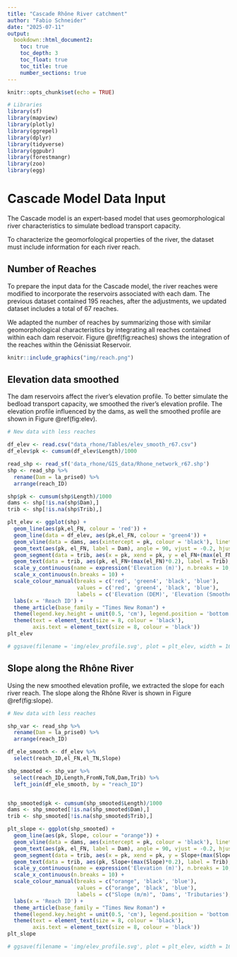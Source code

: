 ```yaml
---
title: "Cascade Rhône River catchment"
author: "Fabio Schneider"
date: "2025-07-11"
output:
  bookdown::html_document2:
    toc: true
    toc_depth: 3
    toc_float: true
    toc_title: true
    number_sections: true
---
```


```r
knitr::opts_chunk$set(echo = TRUE)
```


```r
# Libraries
library(sf)
library(mapview)
library(plotly)
library(ggrepel)
library(dplyr)
library(tidyverse)
library(ggpubr)
library(forestmangr)
library(zoo)
library(egg)
```





# Cascade Model Data Input

The Cascade model is an expert-based model that uses geomorphological river characteristics to simulate bedload transport capacity.

To characterize the geomorfological properties of the river, the dataset must include information for each river reach.

## Number of Reaches

To prepare the input data for the Cascade model, the river reaches were modified to incorporate the reservoirs associated with each dam. The previous dataset contained 195 reaches, after the adjustments, we updated dataset includes a total of 67 reaches.

We adapted the number of reaches by summarizing those with similar geomorphological characteristics by integrating all reaches contained within each dam reservoir. Figure \@ref(fig:reaches) shows the integration of the reaches within the Génissiat Reservoir.


```r
knitr::include_graphics("img/reach.png")

```



## Elevation data smoothed

The dam reservoirs affect the river's elevation profile. To better simulate the bedload transport capacity, we smoothed the river's elevation profile. The elevation profile influenced by the dams, as well the smoothed profile are shown in Figure \@ref(fig:elev).

```r

# New data with less reaches

df_elev <- read.csv("data_rhone/Tables/elev_smooth_r67.csv")
df_elev$pk <- cumsum(df_elev$Length)/1000

read_shp <- read_sf('data_rhone/GIS_data/Rhone_network_r67.shp')
shp <- read_shp %>%
  rename(Dam = la_prise0) %>%
  arrange(reach_ID)

shp$pk <- cumsum(shp$Length)/1000
dams <- shp[!is.na(shp$Dam),]
trib <- shp[!is.na(shp$Trib),]

plt_elev <- ggplot(shp) +
  geom_line(aes(pk,el_FN, colour = 'red')) +
  geom_line(data = df_elev, aes(pk,el_FN, colour = 'green4')) +
  geom_vline(data = dams, aes(xintercept = pk, colour = 'black'), linetype = 5, lwd = 0.2) +
  geom_text(aes(pk, el_FN, label = Dam), angle = 90, vjust = -0.2, hjust = 1, size = 2, y = Inf) +
  geom_segment(data = trib, aes(x = pk, xend = pk, y = el_FN+(max(el_FN)*0.2), yend = el_FN, colour = 'blue'), arrow = arrow(length = unit(0.15, 'cm')), linewidth = 0.5) +
  geom_text(data = trib, aes(pk, el_FN+(max(el_FN)*0.2), label = Trib), angle = 90, vjust = 0, hjust = 0, size = 2, color = 'blue') +
  scale_y_continuous(name = expression('Elevation (m)'), n.breaks = 10, expand = expansion(c(0,0.05)), limits = c(0,600)) +
  scale_x_continuous(n.breaks = 10) +
  scale_colour_manual(breaks = c('red', 'green4', 'black', 'blue'),
                      values = c('red', 'green4', 'black', 'blue'),
                      labels = c('Elevation (DEM)', 'Elevation (Smoothed)', 'Dams', 'Tributaries'), name = '') +
  labs(x = 'Reach ID') +
  theme_article(base_family = "Times New Roman") +
  theme(legend.key.height = unit(0.5, 'cm'), legend.position = 'bottom', legend.spacing = unit(0, 'cm')) +
  theme(text = element_text(size = 8, colour = 'black'),
        axis.text = element_text(size = 8, colour = 'black'))
plt_elev

# ggsave(filename = 'img/elev_profile.svg', plot = plt_elev, width = 16, height = 8, units = 'cm', dpi = 300)


```

## Slope along the Rhône River

Using the new smoothed elevation profile, we extracted the slope for each river reach. The slope along the Rhône River is shown in Figure \@ref(fig:slope). 

```r


# New data with less reaches

shp_var <- read_shp %>%
  rename(Dam = la_prise0) %>%
  arrange(reach_ID) 

df_ele_smooth <- df_elev %>%
  select(reach_ID,el_FN,el_TN,Slope)

shp_smooted <- shp_var %>%
  select(reach_ID,Length,FromN,ToN,Dam,Trib) %>%
  left_join(df_ele_smooth, by = "reach_ID")


shp_smooted$pk <- cumsum(shp_smooted$Length)/1000
dams <- shp_smooted[!is.na(shp_smooted$Dam),]
trib <- shp_smooted[!is.na(shp_smooted$Trib),]

plt_slope <- ggplot(shp_smooted) +
  geom_line(aes(pk, Slope, colour = "orange")) +
  geom_vline(data = dams, aes(xintercept = pk, colour = 'black'), linetype = 5, lwd = 0.2) +
  geom_text(aes(pk, el_FN, label = Dam), angle = 90, vjust = -0.2, hjust = 1, size = 2, y = Inf) +
  geom_segment(data = trib, aes(x = pk, xend = pk, y = Slope+(max(Slope)*0.2), yend = Slope, colour = 'blue'), arrow = arrow(length = unit(0.15, 'cm')), linewidth = 0.5) +
  geom_text(data = trib, aes(pk, Slope+(max(Slope)*0.2), label = Trib), angle = 90, vjust = 0, hjust = 0, size = 2, color = 'blue') +
  scale_y_continuous(name = expression('Elevation (m)'), n.breaks = 10, expand = expansion(c(0,0.05)), limits = c(0,0.015)) +
  scale_x_continuous(n.breaks = 10) +
  scale_colour_manual(breaks = c("orange", 'black', 'blue'),
                      values = c("orange", 'black', 'blue'),
                      labels = c("Slope (m/m)", 'Dams', 'Tributaries'), name = '') +
  labs(x = 'Reach ID') +
  theme_article(base_family = "Times New Roman") +
  theme(legend.key.height = unit(0.5, 'cm'), legend.position = 'bottom', legend.spacing = unit(0, 'cm')) +
  theme(text = element_text(size = 8, colour = 'black'),
        axis.text = element_text(size = 8, colour = 'black')) 
plt_slope

# ggsave(filename = 'img/elev_profile.svg', plot = plt_elev, width = 16, height = 8, units = 'cm', dpi = 300)


```



